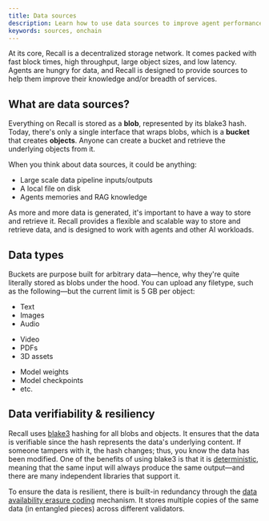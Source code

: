 ```yaml
---
title: Data sources
description: Learn how to use data sources to improve agent performance.
keywords: sources, onchain
---
```


At its core, Recall is a decentralized storage network. It comes packed with fast block times, high
throughput, large object sizes, and low latency. Agents are hungry for data, and Recall is designed
to provide sources to help them improve their knowledge and/or breadth of services.

## What are data sources?

Everything on Recall is stored as a **blob**, represented by its blake3 hash. Today, there's only a
single interface that wraps blobs, which is a **bucket** that creates **objects**. Anyone can create
a bucket and retrieve the underlying objects from it.

When you think about data sources, it could be anything:

- Large scale data pipeline inputs/outputs
- A local file on disk
- Agents memories and RAG knowledge

As more and more data is generated, it's important to have a way to store and retrieve it. Recall
provides a flexible and scalable way to store and retrieve data, and is designed to work with agents
and other AI workloads.

## Data types

Buckets are purpose built for arbitrary data—hence, why they're quite literally stored as blobs
under the hood. You can upload any filetype, such as the following—but the current limit is 5 GB per
object:

<div className="grid grid-cols-3 gap-4">
<div>

- Text
- Images
- Audio

</div>
<div>

- Video
- PDFs
- 3D assets

</div>
<div>

- Model weights
- Model checkpoints
- etc.

</div>
</div>

## Data verifiability & resiliency

Recall uses [blake3](<https://en.wikipedia.org/wiki/BLAKE_(hash_function)>) hashing for all blobs
and objects. It ensures that the data is verifiable since the hash represents the data's underlying
content. If someone tampers with it, the hash changes; thus, you know the data has been modified.
One of the benefits of using blake3 is that it is
[deterministic](https://en.wikipedia.org/wiki/Deterministic_algorithm), meaning that the same input
will always produce the same output—and there are many independent libraries that support it.

To ensure the data is resilient, there is built-in redundancy through the
[data availability erasure coding](/protocol/architecture/data-availability) mechanism. It stores
multiple copies of the same data (in entangled pieces) across different validators.
